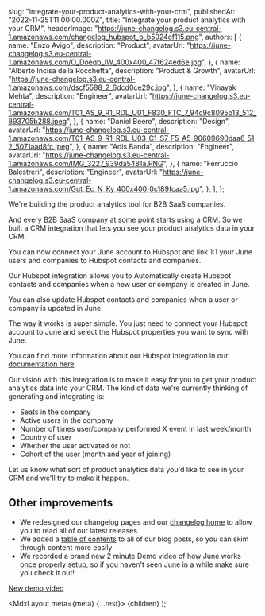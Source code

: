
  slug: "integrate-your-product-analytics-with-your-crm",
  publishedAt: "2022-11-25T11:00:00.000Z",
  title: "Integrate your product analytics with your CRM",
  headerImage:
    "https://june-changelog.s3.eu-central-1.amazonaws.com/changelog_hubspot_b_b5924cf115.png",
  authors: [
    {
      name: "Enzo Avigo",
      description: "Product",
      avatarUrl:
        "https://june-changelog.s3.eu-central-1.amazonaws.com/O_Doeqb_IW_400x400_47f624ed6e.jpg",
    },
    {
      name: "Alberto Incisa della Rocchetta",
      description: "Product & Growth",
      avatarUrl: "https://june-changelog.s3.eu-central-1.amazonaws.com/dscf5588_2_6dcd0ce29c.jpg",
    },
    {
      name: "Vinayak Mehta",
      description: "Engineer",
      avatarUrl:
        "https://june-changelog.s3.eu-central-1.amazonaws.com/T01_AS_9_R1_RDL_U01_F830_FTC_7_94c9c8095b13_512_893705b288.jpeg",
    },
    {
      name: "Daniel Beere",
      description: "Design",
      avatarUrl:
        "https://june-changelog.s3.eu-central-1.amazonaws.com/T01_AS_9_R1_RDL_U03_C1_S7_F5_A5_90609690daa6_512_5071aad8fc.jpeg",
    },
    {
      name: "Adis Banda",
      description: "Engineer",
      avatarUrl: "https://june-changelog.s3.eu-central-1.amazonaws.com/IMG_3227_939da5481a.PNG",
    },
    {
      name: "Ferruccio Balestreri",
      description: "Engineer",
      avatarUrl:
        "https://june-changelog.s3.eu-central-1.amazonaws.com/Gut_Ec_N_Ky_400x400_0c189fcaa5.jpg",
    },
  ],
};

We're building the product analytics tool for B2B SaaS companies.

And every B2B SaaS company at some point starts using a CRM. So we built a CRM integration that lets you see your product analytics data in your CRM.

You can now connect your June account to Hubspot and link 1:1 your June users and companies to Hubspot contacts and companies.

Our Hubspot integration allows you to Automatically create Hubspot contacts and companies when a new user or company is created in June.

You can also update Hubspot contacts and companies when a user or company is updated in June.

The way it works is super simple. You just need to connect your Hubspot account to June and select the Hubspot properties you want to sync with June.

You can find more information about our Hubspot integration in our [documentation here](https://help.june.so/en/articles/6782394-hubspot-integration).

Our vision with this integration is to make it easy for you to get your product analytics data into your CRM. The kind of data we're currently thinking of generating and integrating is:

- Seats in the company
- Active users in the company
- Number of times user/company performed X event in last week/month
- Country of user
- Whether the user activated or not
- Cohort of the user (month and year of joining)

Let us know what sort of product analytics data you'd like to see in your CRM and we'll try to make it happen.

## Other improvements

- We redesigned our changelog pages and our [changelog home](https://changelog.june.so/) to allow you to read all of our latest releases
- We added a [table of contents](https://www.june.so/blog/june-seed-deck) to all of our blog posts, so you can skim through content more easily
- We recorded a brand new 2 minute Demo video of how June works once properly setup, so if you haven't seen June in a while make sure you check it out!

[New demo video](https://june.wistia.com/medias/mzg18vl8he)

  <MdxLayout meta={meta} {...rest}>
    {children}
  </MdxLayout>
);
